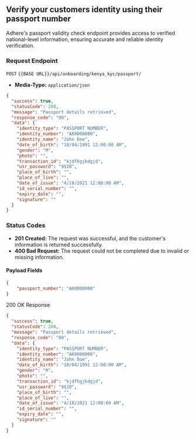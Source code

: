 ## Verify your customers identity using their passport number

Adhere's passport validity check endpoint provides access to verified national-level information, ensuring accurate and reliable identity verification.


### Request Endpoint

`POST` `{{BASE URL}}/api/onboarding/kenya_kyc/passport/`

- **Media-Type:** `application/json`

```json
{
  "success": true,
  "statusCode": 200,
  "message": "Passport details retrieved",
  "response_code": "00",
  "data": {
    "identity_type": "PASSPORT NUMBER",
    "identity_number": "AK0000000",
    "identity_name": "John Doe",
    "date_of_birth": "18/04/1991 12:00:00 AM",
    "gender": "M",
    "photo": "",
    "transaction_id": "kjdfhgjkdgjd",
    "usr_password": "9$10",
    "place_of_birth": "",
    "place_of_live": "",
    "date_of_issue": "4/18/2021 12:00:00 AM",
    "id_serial_number": "",
    "expiry_date": "",
    "signature": ""
  }
}
```

### Status Codes
- **201 Created:** The request was successful, and the customer's information is returned successfully.
- **400 Bad Request:** The request could not be completed due to invalid or missing information.


#### Payload Fields

```json
{
    "passport_number": "AK0000000"
}
```
200 OK Response

```json
{
  "success": true,
  "statusCode": 200,
  "message": "Passport details retrieved",
  "response_code": "00",
  "data": {
    "identity_type": "PASSPORT NUMBER",
    "identity_number": "AK0000000",
    "identity_name": "John Doe",
    "date_of_birth": "18/04/1991 12:00:00 AM",
    "gender": "M",
    "photo": "",
    "transaction_id": "kjdfhgjkdgjd",
    "usr_password": "9$10",
    "place_of_birth": "",
    "place_of_live": "",
    "date_of_issue": "4/18/2021 12:00:00 AM",
    "id_serial_number": "",
    "expiry_date": "",
    "signature": ""
  }
}
```